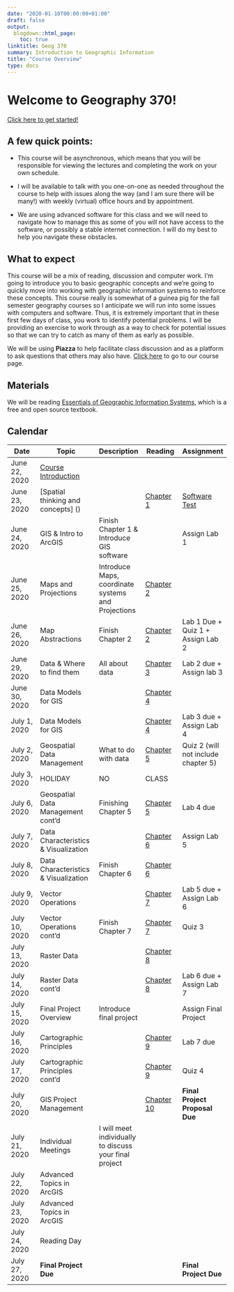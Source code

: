 ```yaml
---
date: "2020-01-10T00:00:00+01:00"
draft: false
output:
  blogdown::html_page:
    toc: true
linktitle: Geog 370
summary: Introduction to Geographic Information
title: "Course Overview"
type: docs
---
```


# Welcome to Geography 370!

[Click here to get started!](https://amurraygeo.com/slides/intro_geographic_information/Day01/slides.html)

## A few quick points:

- This course will be asynchronous, which means that you will be responsible for viewing the lectures and completing the work on your own schedule.

- I will be available to talk with you one-on-one as needed throughout the course to help with issues along the way (and I am sure there will be many!) with weekly (virtual) office hours and by appointment.

- We are using advanced software for this class and we will need to navigate how to manage this as some of you will not have access to the software, or possibly a stable internet connection. I will do my best to help you navigate these obstacles.

## What to expect

This course will be a mix of reading, discussion and computer work. I'm going to introduce you to basic geographic concepts and we're going to quickly move into working with geographic information systems to reinforce these concepts. This course really is somewhat of a guinea pig for the fall semester geography courses so I anticipate we will run into some issues with computers and software. Thus, it is extremely important that in these first few days of class, you work to identify potential problems. I will be providing an exercise to work through as a way to check for potential issues so that we can try to catch as many of them as early as possible.

We will be using **Piazza** to help facilitate class discussion and as a platform to ask questions that others may also have. [Click here](https://piazza.com/class/kbchpg3on0h4se?cid=3#) to go to our course page.

## Materials

We will be reading [Essentials of Geographic Information Systems](https://open.umn.edu/opentextbooks/textbooks/essentials-of-geographic-information-systems), which is a free and open source textbook.

## Calendar

| Date          | Topic               | Description | Reading | Assignment  |
| ------------- | ------------------- | ----------- | ------------- | ----- |
| June 22, 2020 | [Course Introduction](https://amurraygeo.com/courses/geog_info/) |  | | |
| June 23, 2020 | [Spatial thinking and concepts] ()| | [Chapter 1](https://saylordotorg.github.io/text_essentials-of-geographic-information-systems/s05-introduction.html)| [Software Test]() |
| June 24, 2020 | GIS & Intro to ArcGIS | Finish Chapter 1 & Introduce GIS software |  | Assign Lab 1|
| June 25, 2020 | Maps and Projections  | Introduce Maps, coordinate systems and Projections | [Chapter 2](https://saylordotorg.github.io/text_essentials-of-geographic-information-systems/s06-map-anatomy.html) ||
| June 26, 2020 | Map Abstractions    | Finish Chapter 2 | [Chapter 2](https://saylordotorg.github.io/text_essentials-of-geographic-information-systems/s06-map-anatomy.html) | Lab 1 Due + Quiz 1 + Assign Lab 2 |
| June 29, 2020 | Data & Where to find them | All about data | [Chapter 3](https://saylordotorg.github.io/text_essentials-of-geographic-information-systems/s07-data-information-and-where-to-.html) | Lab 2 due + Assign lab 3|
| June 30, 2020 | Data Models for GIS |             | [Chapter 4](https://saylordotorg.github.io/text_essentials-of-geographic-information-systems/s08-data-models-for-gis.html)              ||
| July 1, 2020  | Data Models for GIS |             | [Chapter 4](https://saylordotorg.github.io/text_essentials-of-geographic-information-systems/s08-data-models-for-gis.html)| Lab 3 due + Assign Lab 4|
| July 2, 2020  | Geospatial Data Management | What to do with data | [Chapter 5](https://saylordotorg.github.io/text_essentials-of-geographic-information-systems/s09-geospatial-data-management.html) | Quiz 2 (will not include chapter 5)|
| July 3, 2020  | HOLIDAY             | NO          | CLASS         ||
| July 6, 2020  | Geospatial Data Management cont'd | Finishing Chapter 5 | [Chapter 5](https://saylordotorg.github.io/text_essentials-of-geographic-information-systems/s09-geospatial-data-management.html) | Lab 4 due |
| July 7, 2020  | Data Characteristics & Visualization |             | [Chapter 6](https://saylordotorg.github.io/text_essentials-of-geographic-information-systems/s10-data-characteristics-and-visua.html) | Assign Lab 5 |
| July 8, 2020  | Data Characteristics & Visualization | Finish Chapter 6 | [Chapter 6](https://saylordotorg.github.io/text_essentials-of-geographic-information-systems/s10-data-characteristics-and-visua.html)  ||
| July 9, 2020  | Vector Operations   |             | [Chapter 7](https://saylordotorg.github.io/text_essentials-of-geographic-information-systems/s11-geospatial-analysis-i-vector-o.html) | Lab 5 due + Assign Lab 6|
| July 10, 2020 | Vector Operations cont'd| Finish Chapter 7| [Chapter 7](https://saylordotorg.github.io/text_essentials-of-geographic-information-systems/s11-geospatial-analysis-i-vector-o.html) | Quiz 3  |
| July 13, 2020 | Raster Data |  |  [Chapter 8](https://saylordotorg.github.io/text_essentials-of-geographic-information-systems/s12-geospatial-analysis-ii-raster-.html)  ||
| July 14, 2020 |  Raster Data cont'd |             | [Chapter 8](https://saylordotorg.github.io/text_essentials-of-geographic-information-systems/s12-geospatial-analysis-ii-raster-.html) | Lab 6 due + Assign Lab 7|
| July 15, 2020 | Final Project Overview |  Introduce final project |               | Assign Final Project|
| July 16, 2020 | Cartographic Principles|             | [Chapter 9](https://saylordotorg.github.io/text_essentials-of-geographic-information-systems/s13-cartographic-principles.html) | Lab 7 due|
| July 17, 2020 | Cartographic Principles cont'd |             | [Chapter 9](https://saylordotorg.github.io/text_essentials-of-geographic-information-systems/s13-cartographic-principles.html)  | Quiz 4 |
| July 20, 2020 | GIS Project Management |             | [Chapter 10](https://saylordotorg.github.io/text_essentials-of-geographic-information-systems/s14-gis-project-management.html) | **Final Project Proposal Due**|
| July 21, 2020 | Individual Meetings | I will meet individually to discuss your final project | ||
| July 22, 2020 | Advanced Topics in ArcGIS |             |               ||
| July 23, 2020 | Advanced Topics in ArcGIS |             |               ||
| July 24, 2020 | Reading Day         |             |               ||
| July 27, 2020 | **Final Project Due** |             |               |**Final Project Due**|



